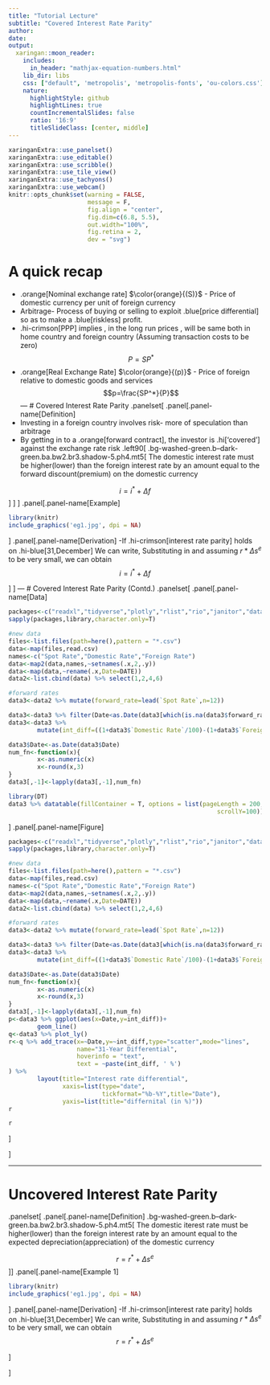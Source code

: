```yaml
---
title: "Tutorial Lecture"
subtitle: "Covered Interest Rate Parity"  
author:
date: 
output:
  xaringan::moon_reader:
    includes:
      in_header: "mathjax-equation-numbers.html"
    lib_dir: libs
    css: ["default", 'metropolis', 'metropolis-fonts', 'ou-colors.css']
    nature:
      highlightStyle: github
      highlightLines: true
      countIncrementalSlides: false
      ratio: '16:9'
      titleSlideClass: [center, middle]
---
```

```r
xaringanExtra::use_panelset()
xaringanExtra::use_editable()
xaringanExtra::use_scribble()
xaringanExtra::use_tile_view()
xaringanExtra::use_tachyons()
xaringanExtra::use_webcam()
knitr::opts_chunk$set(warning = FALSE,
                      message = F,
                      fig.align = "center",
                      fig.dim=c(6.8, 5.5), 
                      out.width="100%",
                      fig.retina = 2,
                      dev = "svg")


```

# A quick recap
- .orange[Nominal exchange rate] $\color{orange}{(S)}$ - Price of domestic currency per unit of foreign currency
- Arbitrage- Process of buying or selling to exploit .blue[price differential] so as to make a .blue[riskless] profit.
- .hi-crimson[PPP] implies , in the long run prices , will be same both in home country and foreign country (Assuming transaction costs to be zero)
$$ 
P=SP^*
$$
- .orange[Real Exchange Rate] $\color{orange}{(p)}$  - Price of foreign relative to domestic goods and services
$$p=\frac{SP^*}{P}$$
---
# Covered Interest Rate Parity
.panelset[
.panel[.panel-name[Definition]
- Investing in a foreign country involves risk- more of speculation than arbitrage
- By getting in to a .orange[forward contract], the investor is .hi['covered'] against the exchange rate risk
.left90[
.bg-washed-green.b--dark-green.ba.bw2.br3.shadow-5.ph4.mt5[
The domestic interest rate must be higher(lower) than the foreign interest rate by an amount equal to the forward discount(premium) on the domestic currency

$$i=i^*+\Delta f$$]
]
]
.panel[.panel-name[Example]
```r
library(knitr)
include_graphics('eg1.jpg', dpi = NA)
```

]
.panel[.panel-name[Derivation]
-If .hi-crimson[interest rate parity] holds on .hi-blue[31,December] 
\begin{equation}
(1+i)=(1+i^*)\frac{F}{S} \label{eq.1}
\end{equation}
We can write,
\begin{equation}
\frac{F}{S}=1+\Delta f \label{eq.2}
\end{equation}
Substituting \eqref{eq.2} in \eqref{eq.1} and assuming $r*\Delta s^e$ to be very small, we  can obtain
$$i=i^*+\Delta f$$

]
]
---
# Covered Interest Rate Parity (Contd.)
.panelset[
.panel[.panel-name[Data]
```r
packages<-c("readxl","tidyverse","plotly","rlist","rio","janitor","data.table","openxlsx","here")
sapply(packages,library,character.only=T)

#new data
files<-list.files(path=here(),pattern = "*.csv")
data<-map(files,read.csv)
names<-c("Spot Rate","Domestic Rate","Foreign Rate")
data<-map2(data,names,~setnames(.x,2,.y))
data<-map(data,~rename(.x,Date=DATE))
data2<-list.cbind(data) %>% select(1,2,4,6)

#forward rates
data3<-data2 %>% mutate(forward_rate=lead(`Spot Rate`,n=12))

data3<-data3 %>% filter(Date<as.Date(data3[which(is.na(data3$forward_rate))[1],1]))
data3<-data3 %>% 
        mutate(int_diff=((1+data3$`Domestic Rate`/100)-(1+data3$`Foreign Rate`/100))*data3$forward_rate/data3$`Spot Rate`)

data3$Date<-as.Date(data3$Date)
num_fn<-function(x){
        x<-as.numeric(x)
        x<-round(x,3)
}
data3[,-1]<-lapply(data3[,-1],num_fn)
```

```r
library(DT)
data3 %>% datatable(fillContainer = T, options = list(pageLength = 200,
                                                          scrollY=100))
```
]
.panel[.panel-name[Figure]
```r
packages<-c("readxl","tidyverse","plotly","rlist","rio","janitor","data.table","openxlsx","here")
sapply(packages,library,character.only=T)

#new data
files<-list.files(path=here(),pattern = "*.csv")
data<-map(files,read.csv)
names<-c("Spot Rate","Domestic Rate","Foreign Rate")
data<-map2(data,names,~setnames(.x,2,.y))
data<-map(data,~rename(.x,Date=DATE))
data2<-list.cbind(data) %>% select(1,2,4,6)

#forward rates
data3<-data2 %>% mutate(forward_rate=lead(`Spot Rate`,n=12))

data3<-data3 %>% filter(Date<as.Date(data3[which(is.na(data3$forward_rate))[1],1]))
data3<-data3 %>% 
        mutate(int_diff=((1+data3$`Domestic Rate`/100)-(1+data3$`Foreign Rate`/100))*data3$forward_rate/data3$`Spot Rate`)

data3$Date<-as.Date(data3$Date)
num_fn<-function(x){
        x<-as.numeric(x)
        x<-round(x,3)
}
data3[,-1]<-lapply(data3[,-1],num_fn)
p<-data3 %>% ggplot(aes(x=Date,y=int_diff))+
        geom_line()
q<-data3 %>% plot_ly()
r<-q %>% add_trace(x=~Date,y=~int_diff,type="scatter",mode="lines",
                   name="31-Year Differential",
                   hoverinfo = "text",
                   text = ~paste(int_diff, ' %')
) %>% 
        layout(title="Interest rate differential",
               xaxis=list(type="date",
                          tickformat="%b-%Y",title="Date"),
               yaxis=list(title="differnital (in %)"))
r
```

```r
r
```


]


]



---
# Uncovered Interest Rate Parity
.panelset[
.panel[.panel-name[Definition]
.bg-washed-green.b--dark-green.ba.bw2.br3.shadow-5.ph4.mt5[
The domestic iterest rate must be higher(lower) than the foreign interest rate by an amount equal to the expected depreciation(appreciation) of the domestic currency

$$r=r^*+\Delta s^e$$]]
.panel[.panel-name[Example 1]
```r
library(knitr)
include_graphics('eg1.jpg', dpi = NA)
```

]
.panel[.panel-name[Derivation]
-If .hi-crimson[interest rate parity] holds on .hi-blue[31,December] 
\begin{equation}
(1+r)=(1+r^*)\frac{S^e}{S} \label{eq.3}
\end{equation}
We can write,
\begin{equation}
\frac{S^e}{S}=1+\Delta s^e \label{eq.4}
\end{equation}
Substituting \eqref{eq.4} in \eqref{eq.3} and assuming $r*\Delta s^e$ to be very small, we  can obtain
$$r=r^*+\Delta s^e$$

]

]











  
  
